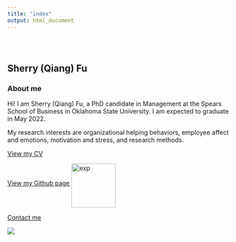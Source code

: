 ```yaml
---
title: "index"
output: html_document
---
```


<style type="text/css">
.title {
  display: none;
}

#getting-started img {
  margin-right: 10px;
}

</style>

<div class="row" style="padding-top: 30px;">
<div class="col-sm-6">

# **Sherry (Qiang) Fu**


### About me

Hi! I am Sherry (Qiang) Fu, a PhD candidate in Management at the Spears School of Business in Oklahoma State University.
I am expected to graduate in May 2022.

My research interests are organizational helping behaviors, employee affect and emotions, motivation and stress, and research methods. 

[View my CV](https://drive.google.com/file/d/10iu5ER7NiOvsmsJupH0yGerr6t_fjr_T/view?usp=sharing)

[View my Github page](https://github.com/fuqiangg) <img src="images/github.jpg" alt="exp" width="100" align= "middle"/>

[Contact me](mailto:sherry.fu@okstate.edu)
</div>
<div class="col-sm-6">



![](images/IMG_6111.JPG)
</a>
</div>
